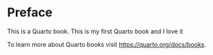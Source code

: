 # Preface {.unnumbered}

This is a Quarto book. This is my first Quarto book and I love it

To learn more about Quarto books visit <https://quarto.org/docs/books>.

